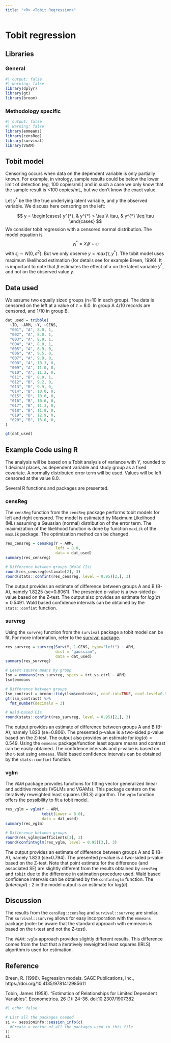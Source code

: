 ```yaml
---
title: "<R> <Tobit Regression>"
---
```


# Tobit regression

## Libraries

### General
```r
#| output: false
#| warning: false
library(dplyr)
library(gt)
library(broom)
```

### Methodology specific
```r
#| output: false
#| warning: false
library(emmeans)
library(censReg)
library(survival)
library(VGAM)
```


## Tobit model

Censoring occurs when data on the dependent variable is only partially known. For example, in virology, sample results could be below the lower limit of detection (eg, 100 copies/mL) and in such a case we only know that the sample result is <100 copies/mL, but we don't know the exact value.

Let $y^{*}$ be the the true underlying latent variable, and $y$ the observed variable. We discuss here censoring on the left:

$$
y =
\begin{cases}
 y^{*}, & y^{*} > \tau  \\
 \tau, & y^{*} \leq \tau
 \end{cases}       
$$
We consider tobit regression with a censored normal distribution. The model equation is
$$
y_{i}^{*} = X_{i}\beta + \epsilon_{i} 
$$
with $\epsilon_{i} \sim N(0,\sigma^2)$. But we only observe $y = max(\tau, y^{*})$.
The tobit model uses maximum likelihood estimation (for details see for example Breen, 1996). It is important to note that $\beta$ estimates the effect of $x$ on the latent variable $y^{*}$, and not on the observed value $y$.


## Data used

We assume two equally sized groups (n=10 in each group). The data is censored on the left at a value of $\tau=8.0$.
In group A 4/10 records are censored, and 1/10 in group B.

```r
dat_used = tribble(
  ~ID, ~ARM, ~Y, ~CENS,
  "001", "A", 8.0, 1, 
  "002", "A", 8.0, 1,
  "003", "A", 8.0, 1,
  "004", "A", 8.0, 1,
  "005", "A", 8.9, 0,
  "006", "A", 9.5, 0,
  "007", "A", 9.9, 0,
  "008", "A", 10.3, 0,
  "009", "A", 11.0, 0,
  "010", "A", 11.2, 0,
  "011", "B", 8.0, 1, 
  "012", "B", 9.2, 0,
  "013", "B", 9.9, 0,
  "014", "B", 10.0, 0,
  "015", "B", 10.6, 0,
  "016", "B", 10.6, 0,
  "017", "B", 11.3, 0,
  "018", "B", 11.8, 0,
  "019", "B", 12.9, 0,
  "020", "B", 13.0, 0,
)

gt(dat_used)
```


## Example Code using R

The analysis will be based on a Tobit analysis of variance with $Y$, rounded to 1 decimal places, as dependent variable and study group as a fixed covariate. A normally distributed error term will be used. Values will be left censored at the value 8.0.

Several R functions and packages are presented.

### censReg
The `censReg` function from the `censReg` package performs tobit models for left and right censored. The model is estimated by Maximum Likelihood (ML) assuming a Gaussian (normal) distribution of the error term. The maximization of the likelihood function is done by function `maxLik` of the `maxLik` package. The optimization method can be changed.
```r
res_censreg = censReg(Y ~ ARM, 
                      left = 8.0, 
                      data = dat_used)
summary(res_censreg)

# Difference between groups (Wald CIs)
round(res_censreg$estimate[2], 3) 
round(stats::confint(res_censreg, level = 0.95)[2,], 3)
```
The output provides an estimate of difference between groups A and B (B-A), namely 1.8225 (se=0.8061). The presented p-value is a two-sided p-value based on the Z-test. The output also provides an estimate for $log(\sigma) = 0.5491$. Wald based confidence intervals can be obtained by the `stats::confint` function.



### survreg
Using the `survreg` function from the `survival` package a tobit model can be fit. For more information, refer to the [survival package](https://cran.r-project.org/web/packages/survival/index.html).
```r
res_survreg = survreg(Surv(Y, 1-CENS, type="left") ~ ARM,
                      dist = "gaussian",
                      data = dat_used)
summary(res_survreg)

# Least square means by group
lsm = emmeans(res_survreg, specs = trt.vs.ctrl ~ ARM)
lsm$emmeans

# Difference between groups
lsm_contrast = broom::tidy(lsm$contrasts, conf.int=TRUE, conf.level=0.95)
gt(lsm_contrast) %>%
  fmt_number(decimals = 3)

# Wald-based CIs
round(stats::confint(res_survreg, level = 0.95)[2,], 3)
```

The output provides an estimate of difference between groups A and B (B-A), namely 1.823 (se=0.806). The presented p-value is a two-sided p-value based on the Z-test. The output also provides an estimate for $log(\sigma) = 0.549$. Using the `emmeans` package/function least square means and contrast can be easily obtained. The confidence intervals and p-value is based on the t-test using `emmeans`. Wald based confidence intervals can be obtained by the `stats::confint` function.


### vglm
The `VGAM` package provides functions for fitting vector generalized linear and additive models (VGLMs and VGAMs). This package centers on the iteratively reweighted least squares (IRLS) algorithm. The `vglm` function offers the possibility to fit a tobit model.
```r
res_vglm = vglm(Y ~ ARM,
                tobit(Lower = 8.0),
                data = dat_used)
summary(res_vglm)

# Difference between groups
round(res_vglm@coefficients[3], 3)
round(confintvglm(res_vglm, level = 0.95)[3,], 3)
```

The output provides an estimate of difference between groups A and B (B-A), namely 1.823 (se=0.794). The presented p-value is a two-sided p-value based on the Z-test. Note that point estimate for the difference (and associated SE) are slightly different from the results obtained by `censReg` and `tobit` due to the difference in estimation procedure used. Wald based confidence intervals can be obtained by the `confintvglm` function. The $(Intercept):2$ in the model output is an estimate for $log(\sigma)$.

## Discussion
The results from the `censReg::censReg` and `survival::survreg` are similar. The `survival::survreg` allows for easy incorporation with the `emmeans` package (note: be aware that the standard approach with emmeans is based on the t-test and not the Z-test).

The `VGAM::vglm` approach provides slightly different results. This difference comes from the fact that a iteratively reweighted least squares (IRLS) algorithm is used for estimation.


## Reference

Breen, R. (1996). Regression models. SAGE Publications, Inc., https://doi.org/10.4135/9781412985611

Tobin, James (1958). "Estimation of Relationships for Limited Dependent Variables". Econometrica. 26 (1): 24-36. doi:10.2307/1907382




::: {.callout-note collapse="true" title="Session Info"}
```r
#| echo: false

# List all the packages needed 
si <- sessioninfo::session_info(c(
  #Create a vector of all the packages used in this file 
))
si
```
:::
